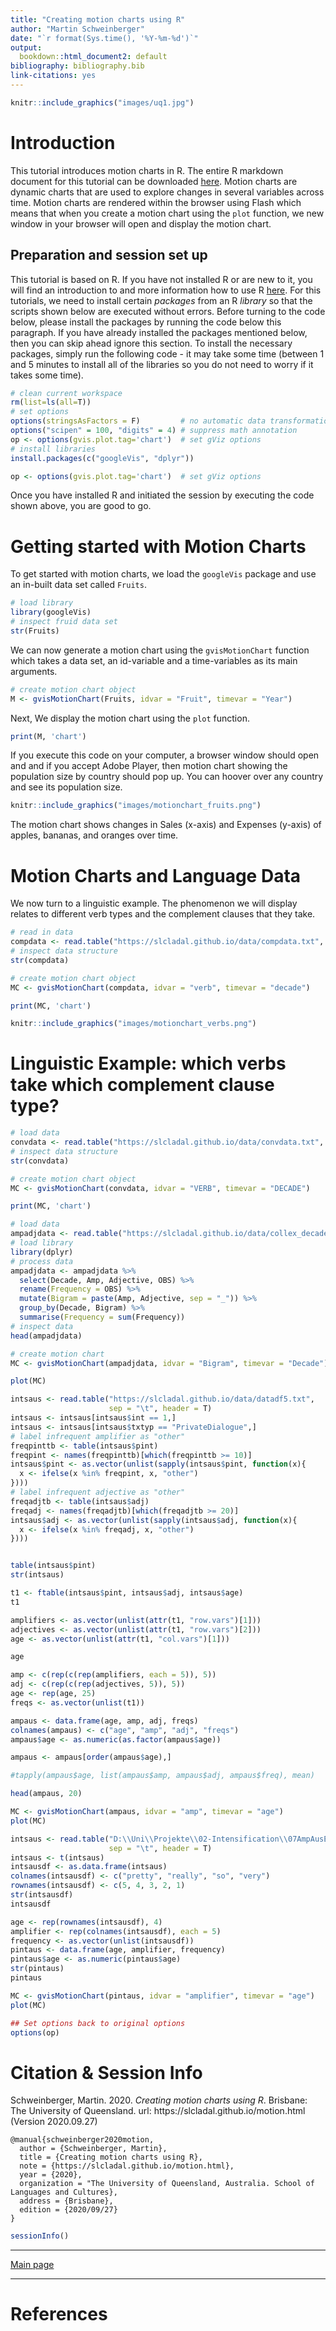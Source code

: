 ```yaml
---
title: "Creating motion charts using R"
author: "Martin Schweinberger"
date: "`r format(Sys.time(), '%Y-%m-%d')`"
output:
  bookdown::html_document2: default
bibliography: bibliography.bib
link-citations: yes
---
```

```r
knitr::include_graphics("images/uq1.jpg")
```

# Introduction{-}

This tutorial introduces motion charts in R. The entire R markdown document for this tutorial can be downloaded [here](https://slcladal.github.io/motion.Rmd). Motion charts are dynamic charts that are used to explore changes in several variables across time. Motion charts are rendered within the browser using Flash which means that when you create a motion chart using the `plot` function, we new window in your browser will open and display the motion chart.

## Preparation and session set up{-}

This tutorial is based on R. If you have not installed R or are new to it, you will find an introduction to and more information how to use R [here](https://slcladal.github.io/IntroR_workshop.html). For this tutorials, we need to install certain *packages* from an R *library* so that the scripts shown below are executed without errors. Before turning to the code below, please install the packages by running the code below this paragraph. If you have already installed the packages mentioned below, then you can skip ahead ignore this section. To install the necessary packages, simply run the following code - it may take some time (between 1 and 5 minutes to install all of the libraries so you do not need to worry if it takes some time).

```r
# clean current workspace
rm(list=ls(all=T))
# set options
options(stringsAsFactors = F)         # no automatic data transformation
options("scipen" = 100, "digits" = 4) # suppress math annotation
op <- options(gvis.plot.tag='chart')  # set gViz options
# install libraries
install.packages(c("googleVis", "dplyr"))
```

```r
op <- options(gvis.plot.tag='chart')  # set gViz options
```

Once you have installed R  and  initiated the session by executing the code shown above, you are good to go.

# Getting started with Motion Charts

To get started with motion charts, we load the `googleVis` package and use an in-built data set called `Fruits`.

```r
# load library
library(googleVis)
# inspect fruid data set
str(Fruits)
```

We can now generate a motion chart using the `gvisMotionChart` function which takes a data set, an id-variable and a time-variables as its main arguments.

```r
# create motion chart object
M <- gvisMotionChart(Fruits, idvar = "Fruit", timevar = "Year")
```

Next, We display the motion chart using the `plot` function.

```r
print(M, 'chart')
```

If you execute this code on your computer, a browser window should open and and if you accept Adobe Player, then motion chart showing the population size by country should pop up. You can hoover over any country and see its population size. 

```r
knitr::include_graphics("images/motionchart_fruits.png")
```

The motion chart shows changes in Sales (x-axis) and Expenses (y-axis) of apples, bananas, and oranges over time.

# Motion Charts and Language Data

We now turn to a linguistic example. The phenomenon we will display relates to different verb types and the complement clauses that they take. 

```r
# read in data
compdata <- read.table("https://slcladal.github.io/data/compdata.txt", sep = "\t", header = T)
# inspect data structure
str(compdata)
```


```r
# create motion chart object
MC <- gvisMotionChart(compdata, idvar = "verb", timevar = "decade")
```

```r
print(MC, 'chart')
```

```r
knitr::include_graphics("images/motionchart_verbs.png")
```

# Linguistic Example: which verbs take which complement clause type?

```r
# load data
convdata <- read.table("https://slcladal.github.io/data/convdata.txt", sep = "\t", header = T)
# inspect data structure
str(convdata)
```


```r
# create motion chart object
MC <- gvisMotionChart(convdata, idvar = "VERB", timevar = "DECADE")
```

```r
print(MC, 'chart')
```


```r
# load data
ampadjdata <- read.table("https://slcladal.github.io/data/collex_decade.txt", sep = "\t", header = T)
# load library
library(dplyr)
# process data
ampadjdata <- ampadjdata %>%
  select(Decade, Amp, Adjective, OBS) %>%
  rename(Frequency = OBS) %>%
  mutate(Bigram = paste(Amp, Adjective, sep = "_")) %>%
  group_by(Decade, Bigram) %>%
  summarise(Frequency = sum(Frequency))
# inspect data
head(ampadjdata)
```

```r
# create motion chart
MC <- gvisMotionChart(ampadjdata, idvar = "Bigram", timevar = "Decade")
```

```r
plot(MC)
```



```r
intsaus <- read.table("https://slcladal.github.io/data/datadf5.txt", 
                      sep = "\t", header = T)
intsaus <- intsaus[intsaus$int == 1,]
intsaus <- intsaus[intsaus$txtyp == "PrivateDialogue",]
# label infrequent amplifier as "other"
freqpinttb <- table(intsaus$pint)
freqpint <- names(freqpinttb)[which(freqpinttb >= 10)]
intsaus$pint <- as.vector(unlist(sapply(intsaus$pint, function(x){
  x <- ifelse(x %in% freqpint, x, "other")
})))
# label infrequent adjective as "other"
freqadjtb <- table(intsaus$adj)
freqadj <- names(freqadjtb)[which(freqadjtb >= 20)]
intsaus$adj <- as.vector(unlist(sapply(intsaus$adj, function(x){
  x <- ifelse(x %in% freqadj, x, "other")
})))


table(intsaus$pint)
str(intsaus)
```

```r

t1 <- ftable(intsaus$pint, intsaus$adj, intsaus$age)
t1
```

```r
amplifiers <- as.vector(unlist(attr(t1, "row.vars")[1]))
adjectives <- as.vector(unlist(attr(t1, "row.vars")[2]))
age <- as.vector(unlist(attr(t1, "col.vars")[1]))

age

amp <- c(rep(c(rep(amplifiers, each = 5)), 5))
adj <- c(rep(c(rep(adjectives, 5)), 5))
age <- rep(age, 25)         
freqs <- as.vector(unlist(t1))

ampaus <- data.frame(age, amp, adj, freqs)
colnames(ampaus) <- c("age", "amp", "adj", "freqs")
ampaus$age <- as.numeric(as.factor(ampaus$age))

ampaus <- ampaus[order(ampaus$age),]

#tapply(ampaus$age, list(ampaus$amp, ampaus$adj, ampaus$freq), mean)

head(ampaus, 20)

MC <- gvisMotionChart(ampaus, idvar = "amp", timevar = "age")
plot(MC)
```


```r
intsaus <- read.table("D:\\Uni\\Projekte\\02-Intensification\\07AmpAusENZE\\AmpAusENZE/ptbintsausattr_tb01.txt", 
                      sep = "\t", header = T)
intsaus <- t(intsaus)
intsausdf <- as.data.frame(intsaus)
colnames(intsausdf) <- c("pretty", "really", "so", "very")
rownames(intsausdf) <- c(5, 4, 3, 2, 1)
str(intsausdf)
intsausdf
```

```r

age <- rep(rownames(intsausdf), 4)
amplifier <- rep(colnames(intsausdf), each = 5)
frequency <- as.vector(unlist(intsausdf))
pintaus <- data.frame(age, amplifier, frequency)
pintaus$age <- as.numeric(pintaus$age)
str(pintaus)
pintaus
```

```r

MC <- gvisMotionChart(pintaus, idvar = "amplifier", timevar = "age")
plot(MC)
```

```r
## Set options back to original options
options(op)
```

# Citation & Session Info {-}

Schweinberger, Martin. 2020. *Creating motion charts using R*. Brisbane: The University of Queensland. url: https://slcladal.github.io/motion.html (Version 2020.09.27)

```
@manual{schweinberger2020motion,
  author = {Schweinberger, Martin},
  title = {Creating motion charts using R},
  note = {https://slcladal.github.io/motion.html},
  year = {2020},
  organization = "The University of Queensland, Australia. School of Languages and Cultures},
  address = {Brisbane},
  edition = {2020/09/27}
}
```


```r
sessionInfo()
```

***

[Main page](https://slcladal.github.io/index.html)

***

# References {-}

